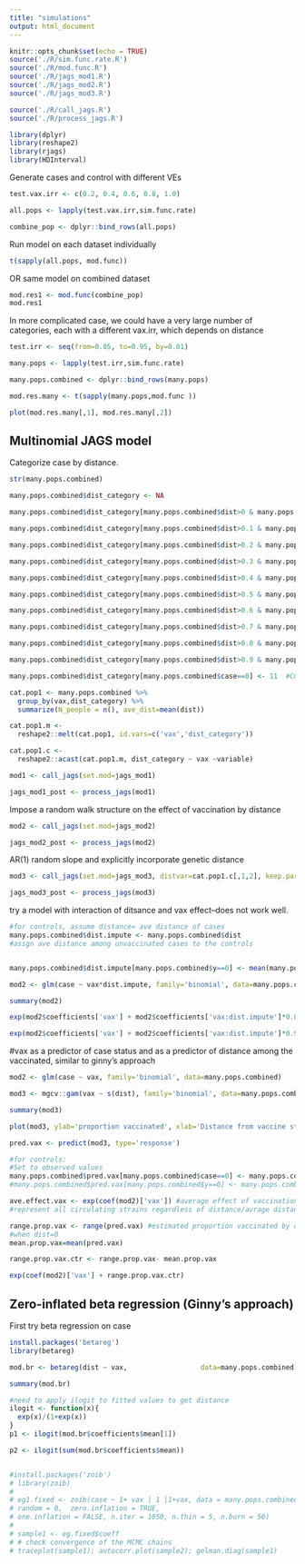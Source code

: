 ```yaml
---
title: "simulations"
output: html_document
---
```


```r
knitr::opts_chunk$set(echo = TRUE)
source('./R/sim.func.rate.R')
source('./R/mod.func.R')
source('./R/jags_mod1.R')
source('./R/jags_mod2.R')
source('./R/jags_mod3.R')

source('./R/call_jags.R')
source('./R/process_jags.R')

library(dplyr)
library(reshape2)
library(rjags)
library(HDInterval)
```

Generate cases and control with different VEs
```r
test.vax.irr <- c(0.2, 0.4, 0.6, 0.8, 1.0)

all.pops <- lapply(test.vax.irr,sim.func.rate) 

combine_pop <- dplyr::bind_rows(all.pops)
```

Run model on each dataset individually
```r

t(sapply(all.pops, mod.func))
```

OR same model on combined dataset
```r
mod.res1 <- mod.func(combine_pop)
mod.res1
```



In more complicated case, we could have a very large number of categories,  each with a different vax.irr, which depends on distance
```r
test.irr <- seq(from=0.05, to=0.95, by=0.01)

many.pops <- lapply(test.irr,sim.func.rate)

many.pops.combined <- dplyr::bind_rows(many.pops)

```


```r
mod.res.many <- t(sapply(many.pops,mod.func ))
```

```r
plot(mod.res.many[,1], mod.res.many[,2])
```
## Multinomial JAGS model

Categorize case by distance.
```r
str(many.pops.combined)

many.pops.combined$dist_category <- NA

many.pops.combined$dist_category[many.pops.combined$dist>0 & many.pops.combined$dist <= 0.1] <- 1

many.pops.combined$dist_category[many.pops.combined$dist>0.1 & many.pops.combined$dist <= 0.2] <- 2

many.pops.combined$dist_category[many.pops.combined$dist>0.2 & many.pops.combined$dist <= 0.3] <- 3

many.pops.combined$dist_category[many.pops.combined$dist>0.3 & many.pops.combined$dist <= 0.4] <- 4

many.pops.combined$dist_category[many.pops.combined$dist>0.4 & many.pops.combined$dist <= 0.5] <- 5

many.pops.combined$dist_category[many.pops.combined$dist>0.5 & many.pops.combined$dist <= 0.6] <- 6

many.pops.combined$dist_category[many.pops.combined$dist>0.6 & many.pops.combined$dist <= 0.7] <- 7

many.pops.combined$dist_category[many.pops.combined$dist>0.7 & many.pops.combined$dist <= 0.8] <- 8

many.pops.combined$dist_category[many.pops.combined$dist>0.8 & many.pops.combined$dist <= 0.9] <- 9

many.pops.combined$dist_category[many.pops.combined$dist>0.9 & many.pops.combined$dist <= 1.0] <- 10

many.pops.combined$dist_category[many.pops.combined$case==0] <- 11  #CONTROLS

cat.pop1 <- many.pops.combined %>%
  group_by(vax,dist_category) %>%
  summarize(N_people = n(), ave_dist=mean(dist))

cat.pop1.m <- 
  reshape2::melt(cat.pop1, id.vars=c('vax','dist_category'))

cat.pop1.c <- 
  reshape2::acast(cat.pop1.m, dist_category ~ vax ~variable)

```

```r
mod1 <- call_jags(set.mod=jags_mod1)

jags_mod1_post <- process_jags(mod1)
```

Impose a random walk structure on the effect of vaccination by distance
```r
mod2 <- call_jags(set.mod=jags_mod2)

jags_mod2_post <- process_jags(mod2)
```

AR(1) random slope and explicitly incorporate genetic distance

```r
mod3 <- call_jags(set.mod=jags_mod3, distvar=cat.pop1.c[,1,2], keep.parms=c('overall_vax_effect','sero_vax_effect','rho','beta1','delta0','delta1'))

jags_mod3_post <- process_jags(mod3)
```




try a model with interaction of ditsance and vax effect--does not work well.
```r

#for controls, assume distance= ave distance of cases
many.pops.combined$dist.impute <- many.pops.combined$dist
#assgn ave distance among unvaccinated cases to the controls


many.pops.combined$dist.impute[many.pops.combined$y==0] <- mean(many.pops.combined$dist[many.pops.combined$y==1 & many.pops.combined$vax==0])

mod2 <- glm(case ~ vax*dist.impute, family='binomial', data=many.pops.combined)

summary(mod2)

exp(mod2$coefficients['vax'] + mod2$coefficients['vax:dist.impute']*0.05)

exp(mod2$coefficients['vax'] + mod2$coefficients['vax:dist.impute']*0.95)
```


#vax as a predictor of case status and as a predictor of distance among the vaccinated, similar to ginny's approach

```r
mod2 <- glm(case ~ vax, family='binomial', data=many.pops.combined)

mod3 <- mgcv::gam(vax ~ s(dist), family='binomial', data=many.pops.combined[many.pops.combined$case==1,])

summary(mod3)

plot(mod3, ylab='proportion vaccinated', xlab='Distance from vaccine strain', bty='l')

pred.vax <- predict(mod3, type='response')
```

```r
#for controls:
#Set to observed values
many.pops.combined$pred.vax[many.pops.combined$case==0] <- many.pops.combined$vax[many.pops.combined$case==0] # for controls use observed vaccine status
#many.pops.combined$pred.vax[many.pops.combined$y==0] <- many.pops.combined$vax[many.pops.combined$y==0] # for controls use observed vaccine status

ave.effect.vax <- exp(coef(mod2)['vax']) #average effect of vaccination comparing cases and test negative controls; 
#represent all circulating strains regardless of distance/avrage distance

range.prop.vax <- range(pred.vax) #estimated proportion vaccinated by distance
#when dist=0
mean.prop.vax=mean(pred.vax)

range.prop.vax.ctr <- range.prop.vax- mean.prop.vax

exp(coef(mod2)['vax'] + range.prop.vax.ctr) 

```

## Zero-inflated beta regression (Ginny's approach)
First try beta regression on case
```r
install.packages('betareg')
library(betareg)

mod.br <- betareg(dist ~ vax,                  data=many.pops.combined[many.pops.combined$case==1,])

summary(mod.br)

#need to apply ilogit to fitted values to get distance
ilogit <- function(x){
  exp(x)/(1+exp(x))
}
p1 <- ilogit(mod.br$coefficients$mean[1])

p2 <- ilogit(sum(mod.br$coefficients$mean))
```


```r


```

```r
#install.packages('zoib')
# library(zoib)
# 
# eg1.fixed <- zoib(case ~ 1+ vax | 1 |1+vax, data = many.pops.combined, joint = FALSE,
# random = 0,  zero.inflation = TRUE,
# one.inflation = FALSE, n.iter = 1050, n.thin = 5, n.burn = 50)
# 
# sample1 <- eg.fixed$coeff
# # check convergence of the MCMC chains
# traceplot(sample1); autocorr.plot(sample2); gelman.diag(sample1)
```



